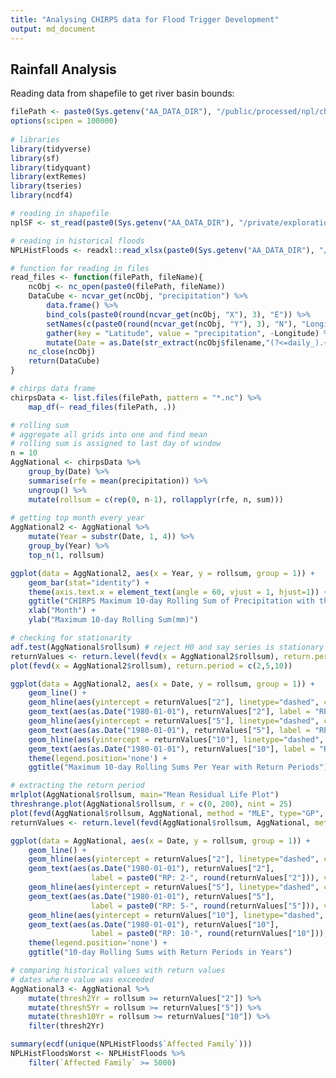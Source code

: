 ```yaml
---
title: "Analysing CHIRPS data for Flood Trigger Development"
output: md_document
---
```


## Rainfall Analysis

Reading data from shapefile to get river basin bounds:

```r
filePath <- paste0(Sys.getenv("AA_DATA_DIR"), "/public/processed/npl/chirps/")
options(scipen = 100000)
    
# libraries
library(tidyverse)
library(sf)
library(tidyquant)
library(extRemes)
library(tseries)
library(ncdf4)

# reading in shapefile
nplSF <- st_read(paste0(Sys.getenv("AA_DATA_DIR"), "/private/exploration/npl/unrco/shapefiles/Major_River_Basins.shp"))

# reading in historical floods
NPLHistFloods <- readxl::read_xlsx(paste0(Sys.getenv("AA_DATA_DIR"), "/private/exploration/npl/unrco/NepalHistoricalFlood1971-2020.xlsx"))

# function for reading in files 
read_files <- function(filePath, fileName){
    ncObj <- nc_open(paste0(filePath, fileName))
    DataCube <- ncvar_get(ncObj, "precipitation") %>%
        data.frame() %>%
        bind_cols(paste0(round(ncvar_get(ncObj, "X"), 3), "E")) %>%
        setNames(c(paste0(round(ncvar_get(ncObj, "Y"), 3), "N"), "Longitude")) %>%
        gather(key = "Latitude", value = "precipitation", -Longitude) %>%
        mutate(Date = as.Date(str_extract(ncObj$filename,"(?<=daily_).+(?=_r0.05)"), format = "%Y_%m_%d"))
    nc_close(ncObj)
    return(DataCube)
}

# chirps data frame
chirpsData <- list.files(filePath, pattern = "*.nc") %>%
    map_df(~ read_files(filePath, .))

```

```r
# rolling sum
# aggregate all grids into one and find mean
# rolling sum is assigned to last day of window
n = 10
AggNational <- chirpsData %>%
    group_by(Date) %>%
    summarise(rfe = mean(precipitation)) %>%
    ungroup() %>%
    mutate(rollsum = c(rep(0, n-1), rollapplyr(rfe, n, sum)))
    
# getting top month every year
AggNational2 <- AggNational %>%
    mutate(Year = substr(Date, 1, 4)) %>%
    group_by(Year) %>%
    top_n(1, rollsum)

ggplot(data = AggNational2, aes(x = Year, y = rollsum, group = 1)) + 
    geom_bar(stat="identity") + 
    theme(axis.text.x = element_text(angle = 60, vjust = 1, hjust=1)) + 
    ggtitle("CHIRPS Maximum 10-day Rolling Sum of Precipitation with the Associated Month for the Western Basins") +
    xlab("Month") + 
    ylab("Maximum 10-day Rolling Sum(mm)")

# checking for stationarity
adf.test(AggNational$rollsum) # reject H0 and say series is stationary at alpha = 0.05
returnValues <- return.level(fevd(x = AggNational2$rollsum), return.period = c(2,5,10))
plot(fevd(x = AggNational2$rollsum), return.period = c(2,5,10))

ggplot(data = AggNational2, aes(x = Date, y = rollsum, group = 1)) + 
    geom_line() + 
    geom_hline(aes(yintercept = returnValues["2"], linetype="dashed", color = "red")) + 
    geom_text(aes(as.Date("1980-01-01"), returnValues["2"], label = "RP: 2", vjust = -1)) + 
    geom_hline(aes(yintercept = returnValues["5"], linetype="dashed", color = "blue")) + 
    geom_text(aes(as.Date("1980-01-01"), returnValues["5"], label = "RP: 5", vjust = -1)) + 
    geom_hline(aes(yintercept = returnValues["10"], linetype="dashed", color = "green")) + 
    geom_text(aes(as.Date("1980-01-01"), returnValues["10"], label = "RP: 10", vjust = -1)) + 
    theme(legend.position='none') + 
    ggtitle("Maximum 10-day Rolling Sums Per Year with Return Periods")

# extracting the return period
mrlplot(AggNational$rollsum, main="Mean Residual Life Plot")
threshrange.plot(AggNational$rollsum, r = c(0, 200), nint = 25)
plot(fevd(AggNational$rollsum, AggNational, method = "MLE", type="GP", threshold = 100))
returnValues <- return.level(fevd(AggNational$rollsum, AggNational, method = "MLE", type="GP", threshold = 100), return.period = c(2, 5, 10))

ggplot(data = AggNational, aes(x = Date, y = rollsum, group = 1)) + 
    geom_line() + 
    geom_hline(aes(yintercept = returnValues["2"], linetype="dashed", color = "red")) + 
    geom_text(aes(as.Date("1980-01-01"), returnValues["2"], 
                  label = paste0("RP: 2-", round(returnValues["2"])), vjust = -1)) + 
    geom_hline(aes(yintercept = returnValues["5"], linetype="dashed", color = "blue")) + 
    geom_text(aes(as.Date("1980-01-01"), returnValues["5"], 
                  label = paste0("RP: 5-", round(returnValues["5"])), vjust = -1)) + 
    geom_hline(aes(yintercept = returnValues["10"], linetype="dashed", color = "green")) + 
    geom_text(aes(as.Date("1980-01-01"), returnValues["10"], 
                  label = paste0("RP: 10-", round(returnValues["10"])), vjust = -1)) + 
    theme(legend.position='none') + 
    ggtitle("10-day Rolling Sums with Return Periods in Years")

```

```r
# comparing historical values with return values
# dates where value was exceeded
AggNational3 <- AggNational %>%
    mutate(thresh2Yr = rollsum >= returnValues["2"]) %>%
    mutate(thresh5Yr = rollsum >= returnValues["5"]) %>%
    mutate(thresh10Yr = rollsum >= returnValues["10"]) %>%
    filter(thresh2Yr)

summary(ecdf(unique(NPLHistFloods$`Affected Family`)))
NPLHistFloodsWorst <- NPLHistFloods %>%
    filter(`Affected Family` >= 5000)

```

